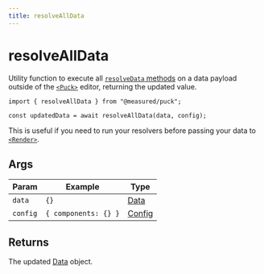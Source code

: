 ```yaml
---
title: resolveAllData
---
```


# resolveAllData

Utility function to execute all [`resolveData` methods](/docs/api-reference/configuration/component-config#resolvedatadata-params) on a data payload outside of the [`<Puck>`](/docs/api-reference/components/puck) editor, returning the updated value.

```tsx copy
import { resolveAllData } from "@measured/puck";

const updatedData = await resolveAllData(data, config);
```

This is useful if you need to run your resolvers before passing your data to [`<Render>`](/docs/api-reference/components/render).

## Args

| Param    | Example              | Type                                               |
| -------- | -------------------- | -------------------------------------------------- |
| `data`   | `{}`                 | [Data](/docs/api-reference/data)                   |
| `config` | `{ components: {} }` | [Config](/docs/api-reference/configuration/config) |

## Returns

The updated [Data](/docs/api-reference/data) object.
